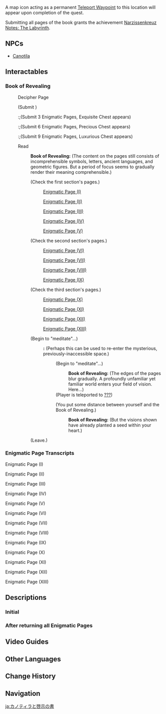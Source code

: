 {{Location Infobox
|image        = <gallery>
Canotila and the Book of Revealing.png|In-game
Point of Interest Canotila and the Book of Revealing Map Location.png|Map
</gallery>
|icon         = Icon Canotila and the Book of Revealing.png
|type         = Point of Interest
|region       = Fontaine
|area         = Beryl Region
|subarea      = "A Very Warm Place"
|map_level    = Within Elynas: Northern Zone
}}
{{Location Intro|description=
The location of an enigmatic book written by [[Rene]], originally hidden in the walls of [[Elynas (NPC)|Elynas]] and found by [[Canotila]].

The player can teleport to [[??? (Fontaine)|???]] from this location, and first does so during the {{Quest|Book of Esoteric Revelations}}.}} 

A map icon acting as a permanent [[Teleport Waypoint]] to this location will appear upon completion of the quest.

Submitting all pages of the book grants the achievement [[Narzissenkreuz Notes: The Labyrinth]].

==NPCs==
* [[Canotila]]

==Interactables==
===Book of Revealing===
{{Dialogue Start}}
:{{DIcon}} Decipher Page
:;(Submit {{Item|Enigmatic Page}})
::;(Submit 3 Enigmatic Pages, Exquisite Chest appears)
::;(Submit 6 Enigmatic Pages, Precious Chest appears)
::;(Submit 9 Enigmatic Pages, Luxurious Chest appears)
:{{DIcon}} Read
::'''Book of Revealing:''' (The content on the pages still consists of incomprehensible symbols, letters, ancient languages, and geometric figures. But a period of focus seems to gradually render their meaning comprehensible.)
::{{DIcon}} (Check the first section's pages.)
:::{{DIcon}} [[Enigmatic Page (I)]]
:::{{DIcon}} [[Enigmatic Page (II)]]
:::{{DIcon}} [[Enigmatic Page (III)]]
:::{{DIcon}} [[Enigmatic Page (IV)]]
:::{{DIcon}} [[Enigmatic Page (V)]]
::{{DIcon}} (Check the second section's pages.)
:::{{DIcon}} [[Enigmatic Page (VI)]]
:::{{DIcon}} [[Enigmatic Page (VII)]]
:::{{DIcon}} [[Enigmatic Page (VIII)]]
:::{{DIcon}} [[Enigmatic Page (IX)]]
::{{DIcon}} (Check the third section's pages.)
:::{{DIcon}} [[Enigmatic Page (X)]]
:::{{DIcon}} [[Enigmatic Page (XI)]]
:::{{DIcon}} [[Enigmatic Page (XII)]]
:::{{DIcon}} [[Enigmatic Page (XIII)]]
::{{DIcon}} (Begin to "meditate"...)
:::'''{{Traveler}}:''' (Perhaps this can be used to re-enter the mysterious, previously-inaccessible space.)
::::{{DIcon}} (Begin to "meditate"...)
:::::'''Book of Revealing:''' (The edges of the pages blur gradually. A profoundly unfamiliar yet familiar world enters your field of vision. Here...)
::::;(Player is teleported to [[??? (Fontaine)|???]])
::::{{DIcon}} (You put some distance between yourself and the Book of Revealing.)
:::::'''Book of Revealing:''' (But the visions shown have already planted a seed within your heart.)
::{{DIcon}} (Leave.)
{{Dialogue End}}

===Enigmatic Page Transcripts===
;Enigmatic Page (I)
{{Transclude|Enigmatic Page (I)|Text}}
;Enigmatic Page (II)
{{Transclude|Enigmatic Page (II)|Text}}
;Enigmatic Page (III)
{{Transclude|Enigmatic Page (III)|Text}}
;Enigmatic Page (IV)
{{Transclude|Enigmatic Page (IV)|Text}}
;Enigmatic Page (V)
{{Transclude|Enigmatic Page (V)|Text}}
;Enigmatic Page (VI)
{{Transclude|Enigmatic Page (VI)|Text}}
;Enigmatic Page (VII)
{{Transclude|Enigmatic Page (VII)|Text}}
;Enigmatic Page (VIII)
{{Transclude|Enigmatic Page (VIII)|Text}}
;Enigmatic Page (IX)
{{Transclude|Enigmatic Page (IX)|Text}}
;Enigmatic Page (X)
{{Transclude|Enigmatic Page (X)|Text}}
;Enigmatic Page (XI)
{{Transclude|Enigmatic Page (XI)|Text}}
;Enigmatic Page (XII)
{{Transclude|Enigmatic Page (XII)|Text}}
;Enigmatic Page (XIII)
{{Transclude|Enigmatic Page (XIII)|Text}}

==Descriptions==
===Initial===
{{Description|The Melusine Canotila is still assiduously studying the Book of Revealing and its scattered pages.<br>Though her behavior has not undergone any obvious changes, her eyes sometimes reveal a strange expression.<br>...Find the enigmatic pages. Restore the Book of Revealing.|[[Map]] description}}

===After returning all Enigmatic Pages===
{{Verify|requirement for change}}
{{Description|The "World Within the Book" seems to be more dangerous than anticipated. But one phase of the story within seems to have come to an end.<br><br>...Find the Enigmatic Pages. Return them to the Book of Revealing.|[[Map]] description}}

<!--
==Soundtracks==
{{Soundtracks by Category Table|{{subst:#titleparts:{{subst:PAGENAME}}}} Soundtracks|header={{subst:#titleparts:{{subst:PAGENAME}}}}}}
--><!--
==Lore==

==Gallery==
<gallery>

</gallery>

==Video Guides==
{{EVT
|video   = 
|caption = 
}}
-->
==Video Guides==
{{EVT
|video1   = https://youtu.be/spI7pCEAKgM
|caption1 = Canotila and the Book of Revealing: All Enigmatic Page Location
}}

==Other Languages==
{{Other Languages
|en      = Canotila and the Book of Revealing
|zhs     = 夏诺蒂拉与揭示之书
|zhs_rm  = Xiànuòdìlā yǔ Jiēshì zhī Shū
|zht     = 夏諾蒂拉與揭示之書
|zht_rm  = Xiànuòdìlā yǔ Jiēshì zhī Shū
|zh_tl   = Canotila and the Book of Revealing
|ja      = カノティラと啓示の書
|ja_rm   = Kanotira to Keiji no Sho
|ja_tl   = Canotila and the Book of Revelation
|ko      = 카노틸라와 게시의 책
|ko_rm   = Kanotillawa Gesi-ui Chaek
|ko_tl   = Canotila and the Book of Revelation
|es      = Canotila y el «Vademécum de la revelación»
|es_tl   = Canotila and the "{{wt|Vade Mecum}} of Revelation"
|fr      = Canotila et le livre des révélations
|fr_tl   = Canotila and the Book of Revelations
|ru      = Канотила и Книга Откровения
|ru_tl   = Canotila and the Book of Revelation
|th      = Canotila และหนังสือวิวรณ์
|th_rm   = 
|th_tl   = 
|vi      = Canotila Và Sách Khải Huyền
|vi_tl   = 
|de      = Canotila und das Buch der Aufdeckung
|de_tl   = Canotila and the Book of Revelation
|id      = Canotila dan Kitab Kebenaran
|id_tl   = Canotila and the Tome of Truth
|pt      = Canotila e o Livro da Revelação
|pt_tl   = 
|tr      = Canotila ve Esinleme Kitabı
|tr_tl   = Canotila the Book of Revelation
|it      = Canotila e il Libro della rivelazione
|it_tl   = Canotila and the Book of Revelation
}}

==Change History==
{{Change History|4.0}}

==Navigation==
{{PoI Navbox|Fontaine}}

[[ja:カノティラと啓示の書]]